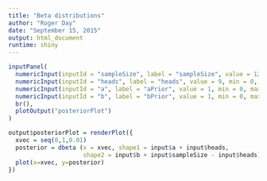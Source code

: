 ```yaml
---
title: "Beta distributions"
author: "Roger Day"
date: "September 15, 2015"
output: html_document
runtime: shiny
---
```



```r
inputPanel(
  numericInput(inputId = "sampleSize", label = "sampleSize", value = 12, min = 1, max=20, step = 1),
  numericInput(inputId = "heads", label = "heads", value = 9, min = 0, max=20, step = 1),
  numericInput(inputId = "a", label = "aPrior", value = 1, min = 0, max=25, step = 1),
  numericInput(inputId = "b", label = "bPrior", value = 1, min = 0, max=25, step = 1),
  br(),
  plotOutput("posteriorPlot")
)

output$posteriorPlot = renderPlot({
  xvec = seq(0,1,0.01)
  posterior = dbeta (x = xvec, shape1 = input$a + input$heads,
                     shape2 = input$b + input$sampleSize - input$heads)
  plot(x=xvec, y=posterior)
})

```


